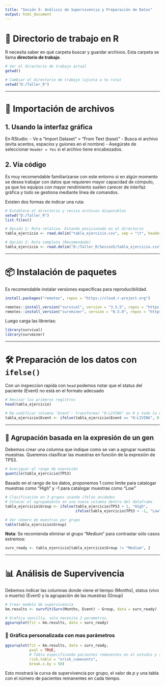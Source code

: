 ---
title: "Sesión 5: Análisis de Supervivencia y Preparación de Datos"
output: html_document
---

# 📁 Directorio de trabajo en R

R necesita saber en qué carpeta buscar y guardar archivos. Esta carpeta se llama **directorio de trabajo**.

```r
# Ver el directorio de trabajo actual
getwd()

# Cambiar el directorio de trabajo (ajusta a tu ruta)
setwd("D:/Taller_R")
```

---

# 📂 Importación de archivos

## 1. Usando la interfaz gráfica

En RStudio:
- Ve a "Import Dataset" > "From Text (base)"
- Busca el archivo (evita acentos, espacios y guiones en el nombre)
- Asegúrate de seleccionar `Header = Yes` si el archivo tiene encabezados.

## 2. Vía código
Es muy recomendable familiarizarse con este entorno si en algún momento se desea trabajar con datos que requieren mayor capacidad de cómputo, ya que los equipos con mayor rendimiento suelen carecer de interfaz gráfica y todo se gestiona mediante línea de comandos.

Existen dos formas de indicar una ruta:

```r
# Establece el directorio y revisa archivos disponibles
setwd("D:/Taller_R")
list.files()

# Opción 1: Ruta relativa. Estando posicionado en el directorio
tabla_ejercicio <- read.delim("tabla_ejercicio.csv", sep = "\t", header = TRUE)

# Opción 2: Ruta completa (Recomendado)
tabla_ejercicio <- read.delim("D:/Taller_R/Sesion5/tabla_ejercicio.csv", sep = "\t", header = TRUE)
```

---

# 📦 Instalación de paquetes

Es recomendable instalar versiones específicas para reproducibilidad.

```r
install.packages("remotes", repos = "https://cloud.r-project.org")

remotes::install_version("survival", version = "3.5.5", repos = "https://cloud.r-project.org")
remotes::install_version("survminer", version = "0.5.0", repos = "https://cloud.r-project.org")
```

Luego carga las librerías:

```r
library(survival)
library(survminer)
```

---

# 🛠 Preparación de los datos con `ifelse()`

Con un inspeccion rapida con `head` podemos notar que el status del paciente (Event) no está en el formato adecuado

```r
# Revisar los primeros registros
head(tabla_ejercicio)

# Re-codificar columna 'Event': transformar "0:LIVING" en 0 y todo lo demás en 1
tabla_ejercicio$Event <- ifelse(tabla_ejercicio$Event == "0:LIVING", 0, 1)
```

---

## 🎯 Agrupación basada en la expresión de un gen

Debemos crear una columna que indique como se van a agrupar nuestras muestras.
Queremos clasificar las muestras en función de la expresión de TP53.

```r
# Averiguar el rango de expresión
quantile(tabla_ejercicio$TP53)
```
Basado en el rango de los datos, proponemos 1 como limite para catalogar muestras como "High" y -1 para catalogar muestras como "Low"

```r
# Clasificación en 3 grupos usando ifelse anidados
# Colocar el agrupamiento en una nueva columna dentro del dataframe
tabla_ejercicio$Group <- ifelse(tabla_ejercicio$TP53 > 1, "High",
                                ifelse(tabla_ejercicio$TP53 < -1, "Low", "Medium"))

# Ver número de muestras por grupo
table(tabla_ejercicio$Group)
```

**Nota**: Se recomienda eliminar el grupo "Medium" para contrastar sólo casos extremos:

```r
surv_ready <- tabla_ejercicio[tabla_ejercicio$Group != "Medium", ]
```

---

# 📊 Análisis de Supervivencia

Debemos indicar las columnas donde viene el tiempo (Months), status (vivo o muerto) (Event) y la agrupación de las muestras (Group)

```r
# Crear modelo de supervivencia
km.results <- survfit(Surv(Months, Event) ~ Group, data = surv_ready)

# Grafica sencilla, solo necesita 2 parametros.
ggsurvplot(fit = km.results, data = surv_ready)
```

### 🎨 Gráfica personalizada con mas parámetros

```r
ggsurvplot(fit = km.results, data = surv_ready, 
           pval = TRUE,
           # Tabla especificando pacientes remanentes en el estudio y su respectivo status
           risk.table = "nrisk_cumevents",
           break.x.by = 50)
```

Esto mostrará la curva de supervivencia por grupo, el valor de *p* y una tabla con el número de pacientes remanentes en cada tiempo.
